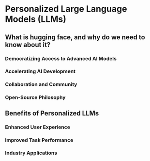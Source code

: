# Personalized Large Language Models (LLMs)

## What is hugging face, and why do we need to know about it?

### Democratizing Access to Advanced AI Models
### Accelerating AI Development
### Collaboration and Community
### Open-Source Philosophy

## Benefits of Personalized LLMs

### Enhanced User Experience
### Improved Task Performance
### Industry Applications





